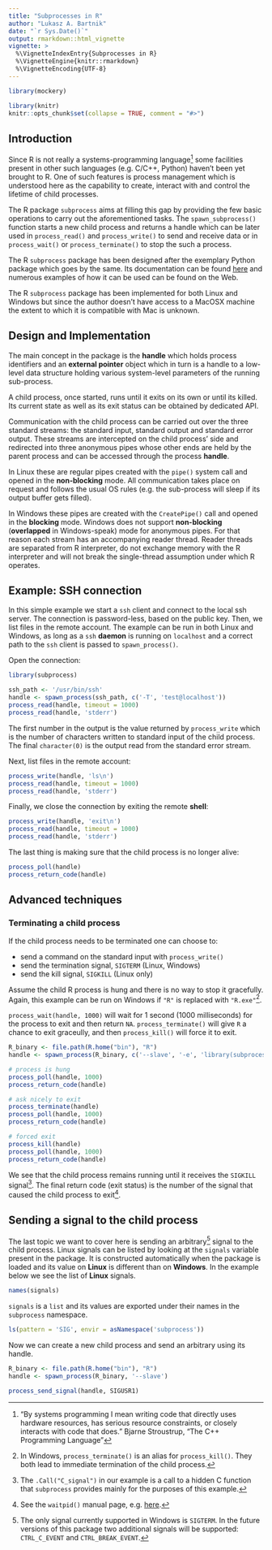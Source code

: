 ```yaml
---
title: "Subprocesses in R"
author: "Lukasz A. Bartnik"
date: "`r Sys.Date()`"
output: rmarkdown::html_vignette
vignette: >
  %\VignetteIndexEntry{Subprocesses in R}
  %\VignetteEngine{knitr::rmarkdown}
  %\VignetteEncoding{UTF-8}
---
```


```r
library(mockery)

library(knitr)
knitr::opts_chunk$set(collapse = TRUE, comment = "#>")
```

## Introduction

Since R is not really a systems-programming language[^systemslanguage]
some facilities present in other such languages (e.g. C/C++, Python)
haven't been yet brought to R. One of such features is process
management which is understood here as the capability to create,
interact with and control the lifetime of child processes.

The R package `subprocess` aims at filling this gap by providing the few
basic operations to carry out the aforementioned tasks. The
`spawn_subprocess()` function starts a new child process and returns a
handle which can be later used in `process_read()` and `process_write()`
to send and receive data or in `process_wait()` or `process_terminate()`
to stop the such a process.

The R `subprocess` package has been designed after the exemplary
Python package which goes by the same. Its documentation can be found
[here](https://docs.python.org/3/library/subprocess.html) and numerous
examples of how it can be used can be found on the Web.

The R `subprocess` package has been implemented for both Linux and
Windows but since the author doesn't have access to a MacOSX machine
the extent to which it is compatible with Mac is unknown.


[^systemslanguage]: "By systems programming I mean writing code that
directly uses hardware resources, has serious resource constraints,
or closely interacts with code that does." Bjarne Stroustrup, "The
C++ Programming Language"


## Design and Implementation

The main concept in the package is the __handle__ which holds process
identifiers and an __external pointer__ object which in turn is a handle
to a low-level data structure holding various system-level parameters
of the running sub-process.

A child process, once started, runs until it exits on its own or until
its killed. Its current state as well as its exit status can be obtained
by dedicated API.

Communication with the child process can be carried out over the three
standard streams: the standard input, standard output and standard error
output. These streams are intercepted on the child process' side and
redirected into three anonymous pipes whose other ends are held by the
parent process and can be accessed through the process __handle__.

In Linux these are regular pipes created with the `pipe()` system call
and opened in the __non-blocking__ mode. All communication takes place
on request and follows the usual OS rules (e.g. the sub-process will
sleep if its output buffer gets filled).

In Windows these pipes are created with the `CreatePipe()` call and
opened in the __blocking__ mode. Windows does not support
__non-blocking__ (__overlapped__ in Windows-speak) mode for anonymous
pipes. For that reason each stream has an accompanying reader thread.
Reader threads are separated from R interpreter, do not exchange memory
with the R interpreter and will not break the single-thread assumption
under which R operates.


## Example: SSH connection

In this simple example we start a `ssh` client and connect to the local
ssh server. The connection is password-less, based on the public key.
Then, we list files in the remote  account. The example can be run in
both Linux and Windows, as long as a `ssh` __daemon__ is running on
`localhost` and a correct path to the `ssh` client is passed to
`spawn_process()`.


Open the connection:

```r
library(subprocess)

ssh_path <- '/usr/bin/ssh'
handle <- spawn_process(ssh_path, c('-T', 'test@localhost'))
process_read(handle, timeout = 1000)
process_read(handle, 'stderr')
```
The first number in the output is the value returned by `process_write`
which is the number of characters written to standard input of the
child process. The final `character(0)` is the output read from the
standard error stream.

Next, list files in the remote account:

```r
process_write(handle, 'ls\n')
process_read(handle, timeout = 1000)
process_read(handle, 'stderr')
```

Finally, we close the connection by exiting the remote __shell__:

```r
process_write(handle, 'exit\n')
process_read(handle, timeout = 1000)
process_read(handle, 'stderr')
```

The last thing is making sure that the child process is no longer alive:

```r
process_poll(handle)
process_return_code(handle)
```

## Advanced techniques

### Terminating a child process

If the child process needs to be terminated one can choose to:

  - send a command on the standard input with `process_write()`
  - send the termination signal, `SIGTERM` (Linux, Windows)
  - send the kill signal, `SIGKILL` (Linux only)

Assume the child R process is hung and there is no way to stop it
gracefully. Again, this example can be run on Windows if `"R"` is
replaced with `"R.exe"`[^termination].

`process_wait(handle, 1000)` will wait for 1 second (1000 milliseconds)
for the process to exit and then return `NA`. `process_terminate()` will
give `R` a chance to exit graceully, and then `process_kill()` will force
it to exit.


```r
R_binary <- file.path(R.home("bin"), "R")
handle <- spawn_process(R_binary, c('--slave', '-e', 'library(subprocess); .Call("C_signal", 15L, "ignore"); Sys.sleep(1000)'))

# process is hung
process_poll(handle, 1000)
process_return_code(handle)

# ask nicely to exit
process_terminate(handle)
process_poll(handle, 1000)
process_return_code(handle)

# forced exit
process_kill(handle)
process_poll(handle, 1000)
process_return_code(handle)
```

We see that the child process remains running until it receives the
`SIGKILL` signal[^signal]. The final return code (exit status) is the
number of the signal that caused the child process to exit[^status].

[^termination]: In Windows, `process_terminate()` is an alias for
`process_kill()`. They both lead to immediate termination of the child
process.

[^signal]: The `.Call("C_signal")` in our example is a call to a hidden
C function that `subprocess` provides mainly for the purposes of this
example.

[^status]: See the `waitpid()` manual page, e.g. [here](https://linux.die.net/man/2/waitpid). 


## Sending a signal to the child process

The last topic we want to cover here is sending an arbitrary[^windowssignals]
signal to the child process. Linux signals can be listed by looking at the
`signals` variable present in the package. It is constructed automatically
when the package is loaded and its value on __Linux__ is different than on
__Windows__. In the example below we see the list of __Linux__ signals.

```r
names(signals)
```


`signals` is a `list` and its values are exported under their names in
the `subprocess` namespace.

```r
ls(pattern = 'SIG', envir = asNamespace('subprocess'))
```


Now we can create a new child process and send an arbitrary using its
handle.

```r
R_binary <- file.path(R.home("bin"), "R")
handle <- spawn_process(R_binary, '--slave')

process_send_signal(handle, SIGUSR1)
```


[^windowssignals]: The only signal currently supported in Windows is
`SIGTERM`. In the future versions of this package two additional signals
will be supported: `CTRL_C_EVENT` and `CTRL_BREAK_EVENT`.
